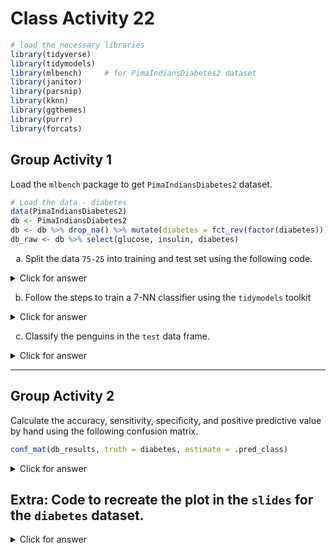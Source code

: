 # Class Activity 22

```r
# load the necessary libraries
library(tidyverse) 
library(tidymodels)
library(mlbench)     # for PimaIndiansDiabetes2 dataset
library(janitor)
library(parsnip)
library(kknn)
library(ggthemes)
library(purrr)
library(forcats)
```



## Group Activity 1

Load the `mlbench` package to get `PimaIndiansDiabetes2` dataset.

```r
# Load the data - diabetes
data(PimaIndiansDiabetes2)
db <- PimaIndiansDiabetes2
db <- db %>% drop_na() %>% mutate(diabetes = fct_rev(factor(diabetes))) 
db_raw <- db %>% select(glucose, insulin, diabetes)

```


a. Split the data `75-25` into training and test set using the following code. 

<details>
<summary class="answer">Click for answer</summary>
*Answer:* 

```r
set.seed(123)

db_split <- initial_split(db, prop = 0.75)

# Create training data
db_train <- db_split %>% training()

# Create testing data
db_test <- db_split %>%  testing()
```
  
</details>

  
b. Follow the steps to train a 7-NN classifier using the `tidymodels` toolkit 
    
<details>
<summary class="answer">Click for answer</summary>
*Answer:* 

```r
# define recipe and preprocess the data
db_recipe <- recipe(diabetes ~ ., data = db_raw) %>%
  step_scale(all_predictors()) %>%
  step_center(all_predictors()) %>%
  prep()
```
    

```r
# specify the model
db_knn_spec7 <- nearest_neighbor(mode = "classification",
                             engine = "kknn",
                             weight_func = "rectangular",
                             neighbors = 7)
```


```r
# define the workflow
db_workflow <- workflow() %>% 
  add_recipe(db_recipe) %>%
  add_model(db_knn_spec7)
```


```r
# fit the model
db_fit <- fit(db_workflow, data = db_train)
```
    
</details>

c. Classify the penguins in the `test` data frame. 


<details>
<summary class="answer">Click for answer</summary>
*Answer:* 

```r
test_features <- db_test %>% select(glucose, insulin) 
db_pred <- predict(db_fit, test_features)

db_results <- db_test %>% 
  select(glucose, insulin, diabetes) %>% 
  bind_cols(predicted = db_pred)

head(db_results, 6)
```

</details>


-----------------------------------------------------------------------------------------------

## Group Activity 2

Calculate the accuracy, sensitivity, specificity, and positive predictive value by hand using the following confusion matrix.

```r
conf_mat(db_results, truth = diabetes, estimate = .pred_class)
```

<details>
<summary class="answer">Click for answer</summary>
*Answer:* 

```r
accuracy(db_results, truth = diabetes,
         estimate = .pred_class)

sens(db_results, truth = diabetes,
         estimate = .pred_class)

spec(db_results, truth = diabetes,
         estimate = .pred_class)

ppv(db_results, truth = diabetes,
         estimate = .pred_class)
```

</details>


## Extra: Code to recreate the plot in the `slides` for the `diabetes` dataset.


<details>
<summary class="answer">Click for answer</summary>
*Answer:* 


```r
metrics_for_k <- function(k, db_train, db_test){
db_knn_spec <- nearest_neighbor(mode = "classification",
                             engine = "kknn",
                             weight_func = "rectangular",
                             neighbors = k)

db_knn_wkflow <- workflow() %>%
  add_recipe(db_recipe) %>%
  add_model(db_knn_spec)

db_knn_fit <- fit(db_knn_wkflow, data = db_train)
test_features <- db_test %>% select(glucose, insulin)
nn1_pred <- predict(db_knn_fit, test_features, type = "raw")

db_results <- db_test %>% 
  select(diabetes) %>% 
  bind_cols(predicted = nn1_pred)
custom_metrics <- metric_set(accuracy, sens, spec, ppv)

metrics <- custom_metrics(db_results,
               truth = diabetes,
               estimate = predicted) 
metrics <- metrics %>% select(-.estimator) %>% mutate(k = rep(k,4))

return(list = metrics)
}
```

<!--

```r
k <- seq(1,40, by=1)
optim.results <- purrr::map_dfr(k, ~metrics_for_k(.x, db_train, db_test)) 
```

-->

```r
optim.results %>%
  ggplot(aes(x = k, y = .estimate, color = forcats::fct_reorder2(.metric, k, .estimate ))) +
  geom_line(size = 1) +
  geom_point(size = 2) +
  theme_minimal() +
  ggthemes::scale_color_wsj() + 
  scale_x_continuous(breaks = k) +
  theme(panel.grid.minor.x = element_blank(),
        axis.text=element_text(size=6, angle = 20))+
  labs(color='Metric', y = "Estimate", x = "K") 
```

</details>
